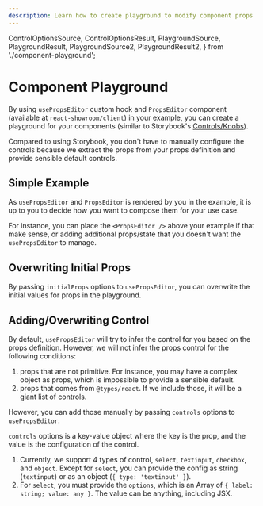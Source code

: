 ```yaml
---
description: Learn how to create playground to modify component props
---
```


  ControlOptionsSource,
  ControlOptionsResult,
  PlaygroundSource,
  PlaygroundResult,
  PlaygroundSource2,
  PlaygroundResult2,
} from './component-playground';

# Component Playground

By using `usePropsEditor` custom hook and `PropsEditor` component (available at `react-showroom/client`) in your example, you can create a playground for your components (similar to Storybook's [Controls/Knobs](https://storybook.js.org/docs/react/essentials/controls)).

Compared to using Storybook, you don't have to manually configure the controls because we extract the props from your props definition and provide sensible default controls.

## Simple Example

<PlaygroundSource />

<PlaygroundResult />

As `usePropsEditor` and `PropsEditor` is rendered by you in the example, it is up to you to decide how you want to compose them for your use case.

For instance, you can place the `<PropsEditor />` above your example if that make sense, or adding additional props/state that you doesn't want the `usePropsEditor` to manage.

## Overwriting Initial Props

By passing `initialProps` options to `usePropsEditor`, you can overwrite the initial values for props in the playground.

<PlaygroundSource2 />

<PlaygroundResult2 />

## Adding/Overwriting Control

By default, `usePropsEditor` will try to infer the control for you based on the props definition. However, we will not infer the props control for the following conditions:

1. props that are not primitive. For instance, you may have a complex object as props, which is impossible to provide a sensible default.
1. props that comes from `@types/react`. If we include those, it will be a giant list of controls.

However, you can add those manually by passing `controls` options to `usePropsEditor`.

<ControlOptionsSource />

<ControlOptionsResult />

`controls` options is a key-value object where the key is the prop, and the value is the configuration of the control.

1. Currently, we support 4 types of control, `select`, `textinput`, `checkbox`, and `object`. Except for `select`, you can provide the config as string (`textinput`) or as an object (`{ type: 'textinput' }`).
1. For `select`, you must provide the `options`, which is an Array of `{ label: string; value: any }`. The value can be anything, including JSX.
